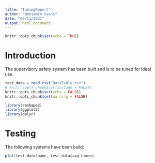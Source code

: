 ```yaml
---
title: "TuningReport"
author: "Benjamin Evans"
date: "09/11/2021"
output: html_document
---
```


```r
knitr::opts_chunk$set(echo = TRUE)
```

# Introduction

The supervisory safety system has been built and is to be tuned for ideal use.
```r
test_data = read.csv("DataTable.csv")
# knitr::opts_chunk$set(include = FALSE)
knitr::opts_chunk$set(echo = FALSE)
knitr::opts_chunk$set(warning = FALSE)

library(reshape2)
library(ggplot2)
library(dplyr)

```

# Testing

The following systems have been build:


```r
plot(test_data$name, test_data$avg_times)
```



